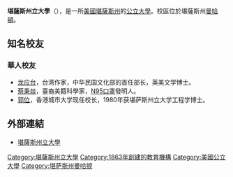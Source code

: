 {{Expand language|1=en|time=2021-08-14T16:33:50+00:00}}
{{Infobox university
|name =堪薩斯州立大學
|native_name= Kansas State University
|image = Kansas State University Student Union.jpg
|motto = ''Rule by Obeying Nature's Laws''
|established = 1863年
|type = [[公立大學|公立大學]]
|calendar = 學期制
|chancellor= Kirk H. Schulz
|provost= 
|city = [[曼哈頓_(堪薩斯州)|曼哈頓]]
|state = [[堪薩斯州|堪薩斯州]]
|country = [[美國|美國]]
|students = 23,588
|undergrad = 19,205
|postgrad = 3,921
|faculty= 1,251
|staff= 
|campus = 市區; 668 [[英畝|英畝]]
|endowment= 
|affiliations=[[APLU|APLU]], [[ASAIHL|ASAIHL]]
|nickname = [[Kansas_State_Wildcats|Wildcats]]
|website= http://www.k-state.edu/
|logo= File:Kansas State University wordmark.svg
}}
'''堪薩斯州立大學'''（{{lang-en|Kansas State University}}），是一所[[美國|美國]][[堪薩斯州|堪薩斯州]]的[[公立大學|公立大學]]。校區位於堪薩斯州[[曼哈頓_(堪薩斯州)|曼哈頓]]。

{{Infobox US university ranking
| THES_W =608-800 | USNWR_W =388
| SMI = 
| ARWU_W = 301-400
| QS_W = 701-750
| Forbes = 366
| USNWR_NU = 162
| ARWU_N = 95-116
| Wamo_NU = 235
| THE_W = 
| THE_WR = 
}}

==知名校友==
===華人校友===
*[[龙应台|龙应台]]，台湾作家，中华民国文化部的首任部长，英美文学博士。
*[[蔡秉燚|蔡秉燚]]，臺裔美籍科學家，[[N95口罩|N95口罩]]發明人。
*[[郭位|郭位]]，香港城市大学现任校长，1980年获堪萨斯州立大学工程学博士。

== 外部連結 ==
{{Commons category|Kansas State University}}
*[http://www.k-state.edu/ 堪薩斯州立大學] {{Wayback|url=http://www.k-state.edu/ |date=20210227141110 }}

{{12大联盟}}
{{大学小作品}}
[[Category:堪薩斯州立大學|Category:堪薩斯州立大學]]
[[Category:1863年創建的教育機構|Category:1863年創建的教育機構]]
[[Category:美國公立大學|Category:美國公立大學]]
[[Category:堪萨斯州曼哈顿|Category:堪萨斯州曼哈顿]]